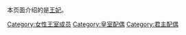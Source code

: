 本页面介绍的是[[王妃|王妃]]。

[[Category:女性王室成员|Category:女性王室成员]]
[[Category:皇室配偶|Category:皇室配偶]]
[[Category:君主配偶|Category:君主配偶]]